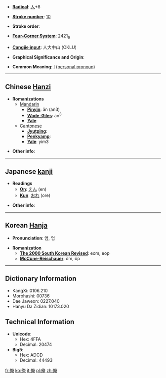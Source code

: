 * '''[[Wiktionary:Chinese radical index| Radical]]''': [[Wiktionary:Chinese radical index 人|人]]+8

* '''[[Wiktionary:Chinese total strokes index|Stroke number]]''': [[Wiktionary:Chinese total strokes index 10|10]]

* '''Stroke order''': 

* '''[[Wiktionary:Chinese four corner index|Four-Corner System]]''': 2421<sub>6</sub>

* '''[[Wiktionary:Chinese Cangjie index|Cangjie input]]''': 人大中山 (OKLU)

* '''Graphical Significance and Origin''': 

* '''Common Meaning''': [[I]] ([[personal pronoun]])

----

== Chinese [[Hanzi]] ==

* '''Romanizations'''
** [[Mandarin]]
*** '''[[Pinyin]]''': ǎn (an3)
*** '''[[Wade-Giles]]''': an<sup>3</sup>
*** '''[[Yale]]''': 
**[[Cantonese]]
***'''[[Jyutping]]''':
***'''[[Penkyamp]]''': 
***'''[[Yale]]''': yim3

* '''Other info''': 

----

== Japanese [[kanji]] ==

* '''Readings'''
** '''[[On]]''': [[えん]] (en)
** '''[[Kun]]''': [[おれ]] (ore)

* '''Other info''':  

----

== Korean [[Hanja]] ==

* '''Pronunciation''': 엄, 업

* '''Romanization'''
** '''[[The 2000 South Korean Revised Romanization|The 2000 South Korean Revised]]''': eom, eop
** '''[[McCune-Reischauer]]''': ŏm, ŏp

----

== Dictionary Information ==

* KangXi: 0106.210
* Morohashi: 00736
* Dae Jaweon: 0227.040
* Hanyu Da Zidian: 10173.020

== Technical Information ==

* '''Unicode''':
** Hex: 4FFA
** Decimal: 20474
* '''Big5''':
** Hex: ADCD
** Decimal: 44493

[[fr:俺]]
[[ko:俺]]
[[it:俺]]
[[pl:俺]]
[[zh:俺]]